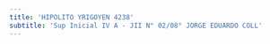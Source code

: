 ```yaml
---
title: 'HIPOLITO YRIGOYEN 4238'
subtitle: 'Sup Inicial IV A - JII N° 02/08° JORGE EDUARDO COLL'
---
```



